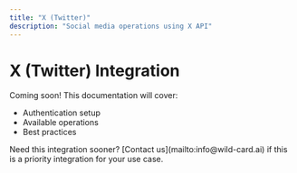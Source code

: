 ```yaml
---
title: "X (Twitter)"
description: "Social media operations using X API"
---
```


# X (Twitter) Integration

Coming soon! This documentation will cover:
- Authentication setup
- Available operations
- Best practices

<Note>
Need this integration sooner? [Contact us](mailto:info@wild-card.ai) if this is a priority integration for your use case.
</Note>